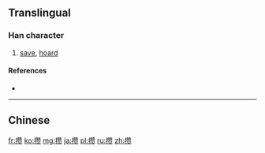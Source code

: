 {{also|攢}}
==Translingual==

===Han character===
{{Han char|rn=64|rad=手|as=16|sn=19|four=|canj=手竹山人 (QHUO), X手竹山人 (XQHUO)|ids=⿰[[扌]][[赞]]}}

# [[save]], [[hoard]]

====References====
* {{Han ref|kx=0462.461|hdz=31983.010|uh=6512|ud=25874}}

----

==Chinese==
{{zh-see|攢}}

[[fr:攒]]
[[ko:攒]]
[[mg:攒]]
[[ja:攒]]
[[pl:攒]]
[[ru:攒]]
[[zh:攒]]